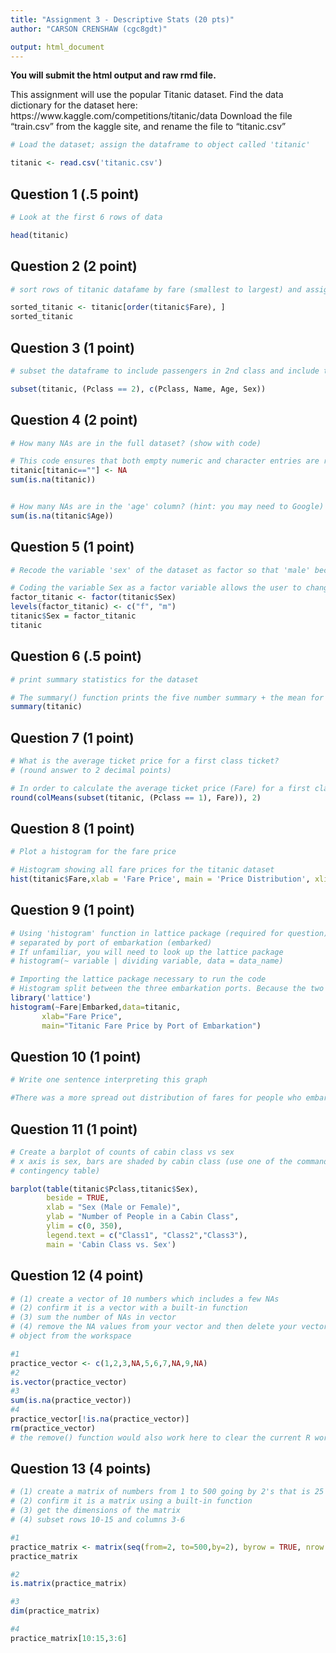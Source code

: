 ```yaml
---
title: "Assignment 3 - Descriptive Stats (20 pts)"
author: "CARSON CRENSHAW (cgc8gdt)"

output: html_document
---
```


**You will submit the html output and raw rmd file.**

This assignment will use the popular Titanic dataset.
Find the data dictionary for the dataset here: 
https://www.kaggle.com/competitions/titanic/data
Download the file "train.csv" from the kaggle site, and rename the file to "titanic.csv"

```r
# Load the dataset; assign the dataframe to object called 'titanic'

titanic <- read.csv('titanic.csv')

```

## Question 1 (.5 point)
```r
# Look at the first 6 rows of data

head(titanic)

```

## Question 2 (2 point)
```r
# sort rows of titanic datafame by fare (smallest to largest) and assign to "sorted_titanic"

sorted_titanic <- titanic[order(titanic$Fare), ]
sorted_titanic

```

## Question 3 (1 point)
```r
# subset the dataframe to include passengers in 2nd class and include the columns for class, name, age, and sex

subset(titanic, (Pclass == 2), c(Pclass, Name, Age, Sex))

```

## Question 4 (2 point)
```r
# How many NAs are in the full dataset? (show with code) 

# This code ensures that both empty numeric and character entries are represented as NA
titanic[titanic==""] <- NA
sum(is.na(titanic))


# How many NAs are in the 'age' column? (hint: you may need to Google) (show with code)
sum(is.na(titanic$Age))


```

## Question 5 (1 point)
```r
# Recode the variable 'sex' of the dataset as factor so that 'male' becomes 'm' and 'female' becomes 'f'

# Coding the variable Sex as a factor variable allows the user to change the name of the levels by using the levels()
factor_titanic <- factor(titanic$Sex)
levels(factor_titanic) <- c("f", "m")
titanic$Sex = factor_titanic
titanic

```

## Question 6 (.5 point)
```r
# print summary statistics for the dataset

# The summary() function prints the five number summary + the mean for each column
summary(titanic)

```

## Question 7 (1 point)
```r
# What is the average ticket price for a first class ticket?
# (round answer to 2 decimal points)

# In order to calculate the average ticket price (Fare) for a first class (Pclass = 1) ticket, one must subset the data and then find the mean of the Fare column
round(colMeans(subset(titanic, (Pclass == 1), Fare)), 2)

```

## Question 8 (1 point)
```r
# Plot a histogram for the fare price

# Histogram showing all fare prices for the titanic dataset
hist(titanic$Fare,xlab = 'Fare Price', main = 'Price Distribution', xlim = c(0,600), ylim = c(0, 800))

```

## Question 9 (1 point)
```r
# Using 'histogram' function in lattice package (required for question) to plot a histogram of fare price 
# separated by port of embarkation (embarked)
# If unfamiliar, you will need to look up the lattice package
# histogram(~ variable | dividing variable, data = data_name)

# Importing the lattice package necessary to run the code
# Histogram split between the three embarkation ports. Because the two empty values (both at $80) were marked as NA using earlier code, these values do not appear in this histogram. 
library('lattice')
histogram(~Fare|Embarked,data=titanic,
       xlab="Fare Price",
       main="Titanic Fare Price by Port of Embarkation")

```


## Question 10 (1 point)
```r
# Write one sentence interpreting this graph

#There was a more spread out distribution of fares for people who embarked at Cherbourg (C) compared to Southampton (S) and Queenstown (Q), meaning that a variety of passangers across classes embarked at Cherbourg whereas it was far more common to only have passangers with less expensive/lower class tickets embark from the other ports. 

```

## Question 11 (1 point)
```r
# Create a barplot of counts of cabin class vs sex
# x axis is sex, bars are shaded by cabin class (use one of the commands for 
# contingency table)

barplot(table(titanic$Pclass,titanic$Sex),
        beside = TRUE,
        xlab = "Sex (Male or Female)",
        ylab = "Number of People in a Cabin Class",
        ylim = c(0, 350),
        legend.text = c("Class1", "Class2","Class3"),
        main = 'Cabin Class vs. Sex')

```

## Question 12 (4 point)
```r
# (1) create a vector of 10 numbers which includes a few NAs 
# (2) confirm it is a vector with a built-in function
# (3) sum the number of NAs in vector
# (4) remove the NA values from your vector and then delete your vector 
# object from the workspace

#1 
practice_vector <- c(1,2,3,NA,5,6,7,NA,9,NA)
#2
is.vector(practice_vector)
#3
sum(is.na(practice_vector))
#4
practice_vector[!is.na(practice_vector)]
rm(practice_vector) 
# the remove() function would also work here to clear the current R working environment of this object

```

## Question 13 (4 points)
```r
# (1) create a matrix of numbers from 1 to 500 going by 2's that is 25 rows by 10 columns 
# (2) confirm it is a matrix using a built-in function
# (3) get the dimensions of the matrix 
# (4) subset rows 10-15 and columns 3-6

#1
practice_matrix <- matrix(seq(from=2, to=500,by=2), byrow = TRUE, nrow = 25)
practice_matrix

#2
is.matrix(practice_matrix)

#3
dim(practice_matrix)

#4
practice_matrix[10:15,3:6]

```

